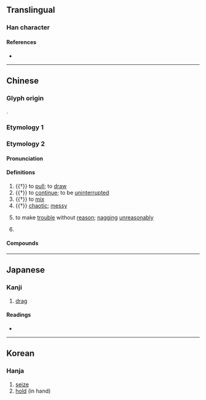 {{character info/new}}
==Translingual==

===Han character===
{{Han char|rn=64|rad=手|as=06|sn=10|four=46502|canj=VRQ|ids=⿱如手}}

====References====
* {{Han ref|kx=0430.160|dkj=12054|dj=0780.090|hdz=31865.010|uh=6310|ud=25360|bh=D1B2|bd=53682}}

----

==Chinese==

===Glyph origin===
{{Han etym}}
{{Han compound|如|手|ls=psc|c1=p|c2=s|t2=hand}}.

===Etymology 1===
{{zh-see|拿|v}}

===Etymology 2===
{{zh-forms|alt=茹-Min Nan}}

====Pronunciation====
{{zh-pron
|m=rú,nú,2nb=variant
|c=jyu4
|mn=xm,tp:lû/qz:lîr/zz:jî/kh:jû
|mn-t=ru5
|mc=1
|oc=n,2
|cat=v,a,pn
}}

====Definitions====
{{zh-hanzi}}

# {{†}} to [[pull]]; to [[draw]]
# {{†}} to [[continue]]; to be [[uninterrupted]]
# {{†}} to [[mix]]
# {{†}} {{lb|zh|Min Nan}} [[chaotic]]; [[messy]]
# {{lb|zh|Quanzhou|Taiwan Min Nan}} to make [[trouble]] without [[reason]]; [[nag]]ging [[unreasonably]]
# {{surname|lang=zh}}

====Compounds====
{{zh-der|淭挐|挐氅氅|挐絞絞|挐頭鬖髻|挐頭鬖仙|挐馬馬|挐㩝㩝|挐七戳}}

----

==Japanese==

===Kanji===
{{ja-kanji|grade=|rs=手06}}

# [[drag]]

====Readings====
* {{ja-readings|on=[[だ]] (da), [[じょ]] (jo)|kun=[[ひく]] (hiku)}}

----

==Korean==

===Hanja===
{{ko-hanja|hangeul=[[나]], [[녀]]>[[여]]|eumhun=|rv=na, nyeo>yeo|mr=na, nyŏ>yŏ|y=na, nye>ye}}

# [[seize]]
# [[hold]] (in hand)
